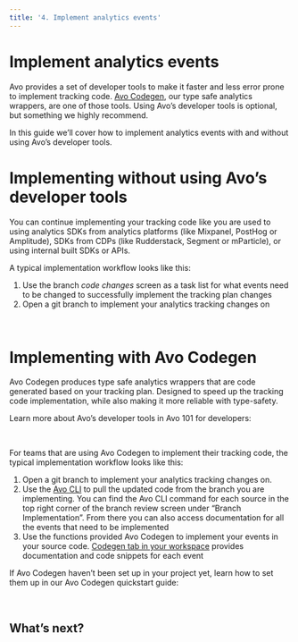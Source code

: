 ```yaml
---
title: '4. Implement analytics events'
---
```




# Implement analytics events

Avo provides a set of developer tools to make it faster and less error prone to implement tracking code. [Avo Codegen](/implementation/devs-101#avo-codegen-type-safe-analytics-wrappers), our type safe analytics wrappers, are one of those tools. Using Avo’s developer tools is optional, but something we highly recommend.

In this guide we’ll cover how to implement analytics events with and without using Avo’s developer tools.

# Implementing without using Avo’s developer tools

You can continue implementing your tracking code like you are used to using analytics SDKs from analytics platforms (like Mixpanel, PostHog or Amplitude), SDKs from CDPs (like Rudderstack, Segment or mParticle), or using internal built SDKs or APIs.

A typical implementation workflow looks like this:

1. Use the branch _code changes_ screen as a task list for what events need to be changed to successfully implement the tracking plan changes
2. Open a git branch to implement your analytics tracking changes on

<br />
<div className={styles.row}>
  <PageLink
    image='../../images/svg/analyticsmanager.svg'
    title="Branch Code Changes"
    description="Read more on using the branch code changes screen for a simple and accurate implementation"
    callToAction={new CallToAction('/workspace/code-changes')}
  />
</div>

# Implementing with Avo Codegen

Avo Codegen produces type safe analytics wrappers that are code generated based on your tracking plan. Designed to speed up the tracking code implementation, while also making it more reliable with type-safety.

Learn more about Avo’s developer tools in Avo 101 for developers:

<br />
<div className={styles.row}>
  <PageLink
    image='../../images/svg/analyticsmanager.svg'
    title="Avo 101 for developers"
    description="Learn about Avo’s developer tools"
    callToAction={new CallToAction('/implementation/devs-101')}
  />
</div>

For teams that are using Avo Codegen to implement their tracking code, the typical implementation workflow looks like this:

1. Open a git branch to implement your analytics tracking changes on.
2. Use the [Avo CLI](/implementation/cli) to pull the updated code from the branch you are implementing. You can find the Avo CLI command for each source in the top right corner of the branch review screen under “Branch Implementation”. From there you can also access documentation for all the events that need to be implemented
3. Use the functions provided Avo Codegen to implement your events in your source code. [Codegen tab in your workspace](https://www.avo.app/schemas/fwtXqAc0fCLy7b7oGW40/implement/fs/WUFObVFR4PVbZGtT1hQ5) provides documentation and code snippets for each event

If Avo Codegen haven’t been set up in your project yet, learn how to set them up in our Avo Codegen quickstart guide:

<br />
<div className={styles.row}>
  <PageLink
    image='../../images/svg/dev.svg'
    title="Avo Codegen overview"
    description="Start using Avo Codegen"
    callToAction={new CallToAction('/implementation/start-using-avo-codegen')}
  />
</div>

## What’s next?

<br />
<div className={styles.row}>
  <PageLink
    image='../../images/svg/analyticsmanager.svg'
    title="5. Validate implementation"
    description="Learn how to validate implementation"
    callToAction={new CallToAction('/workflow/validate')}
  />
</div>
